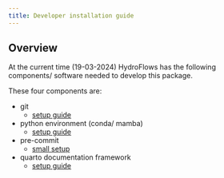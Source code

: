 ```yaml
---
title: Developer installation guide
---
```


## Overview
At the current time (19-03-2024) HydroFlows has the following components/ software needed to develop this package.

These four components are:

- git
    - [setup guide](git.qmd)
- python environment (conda/ mamba)
    - [setup guide](python.qmd)
- pre-commit
    - [small setup](git.qmd#pre-commit-setup)
- quarto documentation framework
    - [setup guide](quarto.qmd)
